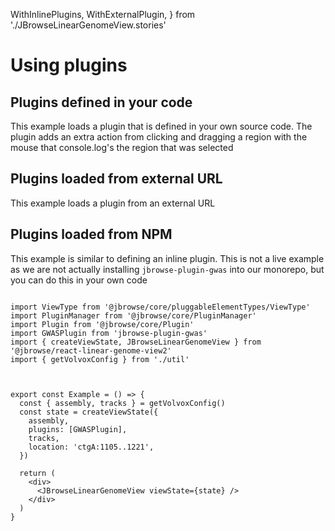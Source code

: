   WithInlinePlugins,
  WithExternalPlugin,
} from './JBrowseLinearGenomeView.stories'

<Meta title="Using Plugins" />

# Using plugins

## Plugins defined in your code

This example loads a plugin that is defined in your own source code. The plugin
adds an extra action from clicking and dragging a region with the mouse that
console.log's the region that was selected

<Story of={WithInlinePlugins} />

## Plugins loaded from external URL

This example loads a plugin from an external URL

<Story of={WithExternalPlugin} />

## Plugins loaded from NPM

This example is similar to defining an inline plugin. This is not a live example
as we are not actually installing `jbrowse-plugin-gwas` into our monorepo, but
you can do this in your own code

```

import ViewType from '@jbrowse/core/pluggableElementTypes/ViewType'
import PluginManager from '@jbrowse/core/PluginManager'
import Plugin from '@jbrowse/core/Plugin'
import GWASPlugin from 'jbrowse-plugin-gwas'
import { createViewState, JBrowseLinearGenomeView } from '@jbrowse/react-linear-genome-view2'
import { getVolvoxConfig } from './util'



export const Example = () => {
  const { assembly, tracks } = getVolvoxConfig()
  const state = createViewState({
    assembly,
    plugins: [GWASPlugin],
    tracks,
    location: 'ctgA:1105..1221',
  })

  return (
    <div>
      <JBrowseLinearGenomeView viewState={state} />
    </div>
  )
}


```
